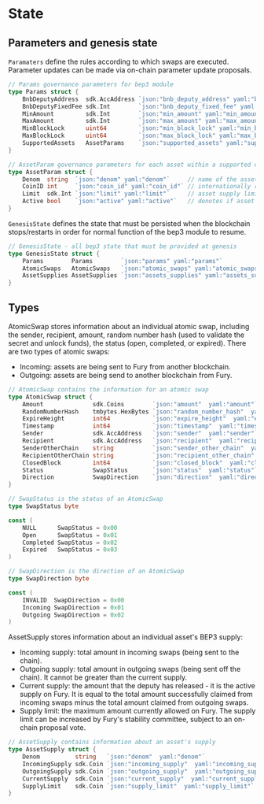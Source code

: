 
# State

## Parameters and genesis state

`Paramaters` define the rules according to which swaps are executed. Parameter updates can be made via on-chain parameter update proposals.

```go
// Params governance parameters for bep3 module
type Params struct {
	BnbDeputyAddress  sdk.AccAddress `json:"bnb_deputy_address" yaml:"bnb_deputy_address"`     // Bnbchain deputy address
	BnbDeputyFixedFee sdk.Int        `json:"bnb_deputy_fixed_fee" yaml:"bnb_deputy_fixed_fee"` // Deputy fixed fee in BNB
	MinAmount         sdk.Int        `json:"min_amount" yaml:"min_amount"`                     // Minimum swap amount
	MaxAmount         sdk.Int        `json:"max_amount" yaml:"max_amount"`                     // Maximum swap amount
	MinBlockLock      uint64         `json:"min_block_lock" yaml:"min_block_lock"`             // Minimum swap block lock
	MaxBlockLock      uint64         `json:"max_block_lock" yaml:"max_block_lock"`             // Maximum swap block lock
	SupportedAssets   AssetParams    `json:"supported_assets" yaml:"supported_assets"`         // Supported assets
}

// AssetParam governance parameters for each asset within a supported chain
type AssetParam struct {
	Denom  string  `json:"denom" yaml:"denom"`     // name of the asset
	CoinID int     `json:"coin_id" yaml:"coin_id"` // internationally recognized coin ID
	Limit  sdk.Int `json:"limit" yaml:"limit"`     // asset supply limit
	Active bool    `json:"active" yaml:"active"`   // denotes if asset is active or paused
}
```

`GenesisState` defines the state that must be persisted when the blockchain stops/restarts in order for normal function of the bep3 module to resume.

```go
// GenesisState - all bep3 state that must be provided at genesis
type GenesisState struct {
	Params        Params        `json:"params" yaml:"params"`
	AtomicSwaps   AtomicSwaps   `json:"atomic_swaps" yaml:"atomic_swaps"`
	AssetSupplies AssetSupplies `json:"assets_supplies" yaml:"assets_supplies"`
}
```

## Types

AtomicSwap stores information about an individual atomic swap, including the sender, recipient, amount, random number hash (used to validate the secret and unlock funds), the status (open, completed, or expired). There are two types of atomic swaps:

- Incoming: assets are being sent to Fury from another blockchain.
- Outgoing: assets are being send to another blockchain from Fury.

```go
// AtomicSwap contains the information for an atomic swap
type AtomicSwap struct {
	Amount              sdk.Coins        `json:"amount"  yaml:"amount"`
	RandomNumberHash    tmbytes.HexBytes `json:"random_number_hash"  yaml:"random_number_hash"`
	ExpireHeight        int64            `json:"expire_height"  yaml:"expire_height"`
	Timestamp           int64            `json:"timestamp"  yaml:"timestamp"`
	Sender              sdk.AccAddress   `json:"sender"  yaml:"sender"`
	Recipient           sdk.AccAddress   `json:"recipient"  yaml:"recipient"`
	SenderOtherChain    string           `json:"sender_other_chain"  yaml:"sender_other_chain"`
	RecipientOtherChain string           `json:"recipient_other_chain"  yaml:"recipient_other_chain"`
	ClosedBlock         int64            `json:"closed_block"  yaml:"closed_block"`
	Status              SwapStatus       `json:"status"  yaml:"status"`
	Direction           SwapDirection    `json:"direction"  yaml:"direction"`
}

// SwapStatus is the status of an AtomicSwap
type SwapStatus byte

const (
	NULL      SwapStatus = 0x00
	Open      SwapStatus = 0x01
	Completed SwapStatus = 0x02
	Expired   SwapStatus = 0x03
)

// SwapDirection is the direction of an AtomicSwap
type SwapDirection byte

const (
	INVALID  SwapDirection = 0x00
	Incoming SwapDirection = 0x01
	Outgoing SwapDirection = 0x02
)
```

AssetSupply stores information about an individual asset's BEP3 supply:

- Incoming supply: total amount in incoming swaps (being sent to the chain).
- Outgoing supply: total amount in outgoing swaps (being sent off the chain). It cannot be greater than the current supply.
- Current supply: the amount that the deputy has released - it is the active supply on Fury. It is equal to the total amount successfully claimed from incoming swaps minus the total amount claimed from outgoing swaps.
- Supply limit: the maximum amount currently allowed on Fury. The supply limit can be increased by Fury's stability committee, subject to an on-chain proposal vote.

```go
// AssetSupply contains information about an asset's supply
type AssetSupply struct {
	Denom          string   `json:"denom"  yaml:"denom"`
	IncomingSupply sdk.Coin `json:"incoming_supply"  yaml:"incoming_supply"`
	OutgoingSupply sdk.Coin `json:"outgoing_supply"  yaml:"outgoing_supply"`
	CurrentSupply  sdk.Coin `json:"current_supply"  yaml:"current_supply"`
	SupplyLimit    sdk.Coin `json:"supply_limit"  yaml:"supply_limit"`
}
```

